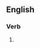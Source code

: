 ==English==

===Verb===
{{head|en|verb form}}

# {{lb|en|American spelling}} {{present participle of|en|neutralize|nocat=1}}
